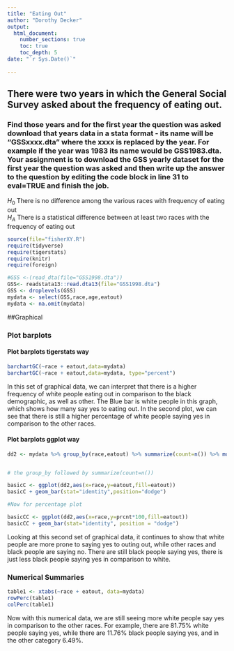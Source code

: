 ```yaml
---
title: "Eating Out"
author: "Dorothy Decker"
output: 
  html_document:
    number_sections: true
    toc: true
    toc_depth: 5
date: "`r Sys.Date()`"    
    
---
```



## There were two years in which the General Social Survey asked about the frequency of eating out.
### Find those years and for the first year the question was asked download that years data in a stata format - its name will be "GSSxxxx.dta" where the xxxx is replaced by the year.  For example if the year was 1983 its name would be GSS1983.dta. Your assignment is to download the GSS yearly dataset for the first year the question was asked and then  write up the answer to the question by editing the  code block in line 31 to eval=TRUE and finish the job. 

$H_0$ There is no difference among the various races with frequency of eating out  
$H_A$ There is a statistical difference between at least two races with the frequency of eating out  


```r
source(file="fisherXY.R")
require(tidyverse)
require(tigerstats)
require(knitr)
require(foreign)
```


```r
#GSS <-(read_dta(file="GSS1998.dta"))
GSS<- readstata13::read.dta13(file="GSS1998.dta")
GSS <- droplevels(GSS)
mydata <- select(GSS,race,age,eatout)
mydata <- na.omit(mydata)
```

##Graphical 

### Plot barplots

#### Plot barplots tigerstats way

```r
barchartGC(~race + eatout,data=mydata)
barchartGC(~race + eatout,data=mydata, type="percent")

```


In this set of graphical data, we can interpret that there is a higher frequency of white people eating out in comparison to the black demographic, as well as other. The Blue bar is white people in this graph, which shows how many say yes to eating out. In the second plot, we can see that there is still a higher percentage of white people saying yes in comparison to the other races. 

#### Plot barplots ggplot way

```r
dd2 <- mydata %>% group_by(race,eatout) %>% summarize(count=n()) %>% mutate(prcnt=count/sum(count))


# the group_by followed by summarize(count=n())

basicC <- ggplot(dd2,aes(x=race,y=eatout,fill=eatout))
basicC + geom_bar(stat="identity",position="dodge")

#Now for percentage plot

basicCC <- ggplot(dd2,aes(x=race,y=prcnt*100,fill=eatout)) 
basicCC + geom_bar(stat="identity", position = "dodge")
```
  
Looking at this second set of graphical data, it continues to show that white people are more prone to saying yes to outing out, while other races and black people are saying no. There are still black people saying yes, there is just less black people saying yes in comparison to white.

### Numerical Summaries  

```r
table1 <- xtabs(~race + eatout, data=mydata)
rowPerc(table1)
colPerc(table1)
```


Now with this numerical data, we are still seeing more white people say yes in comparison to the other races. For example, there are 81.75% white people saying yes, while there are 11.76% black people saying yes, and in the other category 6.49%. 

